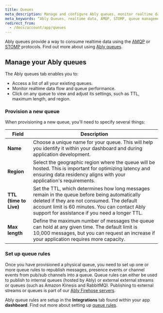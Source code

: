 ```yaml
---
title: Queues
meta_description: Manage and configure Ably queues, monitor realtime data, and optimize performance.”
meta_keywords: “Ably Queues, realtime data, AMQP, STOMP, queue management, TTL, queue settings"
redirect_from:
  - /docs/account/app/queues
---
```


Ably queues provide a way to consume realtime data using the [AMQP](/docs/platform/integrations/queues#consume-amqp) or [STOMP](/docs/platform/integrations/queues#consume-stomp) protocols. Find out more about using [Ably queues](/docs/platform/integrations/queues#what).

## Manage your Ably queues

The  Ably queues tab enables you to:

* Access a list of all your existing queues.
* Monitor realtime data flow and queue performance.
* Click on any queue to view and adjust its settings, such as TTL, maximum length, and region.

### Provision a new queue

When provisioning a new queue, you'll need to specify several things:

| Field | Description |
| ----- | ----------- |
| **Name** | Choose a unique name for your queue. This will help you identify it within your dashboard and during application development. |
| **Region** | Select the geographic region where the queue will be hosted. This is important for optimizing latency and ensuring data residency aligns with your application's requirements. |
| **TTL (time to Live)** | Set the TTL, which determines how long messages remain in the queue before being automatically deleted if they are not consumed. The default account limit is 60 minutes. You can contact Ably support for assistance if you need a longer TTL. |
| **Max length** | Define the maximum number of messages the queue can hold at any given time. The default limit is 10,000 messages, but you can request an increase if your application requires more capacity. |

### Set up queue rules <a id="setup"/>

Once you have provisioned a physical queue, you need to set up one or more queue rules to republish messages, presence events or channel events from pub/sub channels into a queue. Queue rules can either be used to publish to internal queues (hosted by Ably) or external external streams or queues (such as Amazon Kinesis and RabbitMQ). Publishing to external streams or queues is part of our [Ably Firehose servers](/docs/general/firehose).

Ably queue rules are setup in the **Integrations** tab found within your app **dashboard**. Find out more about setting up [queue rules](/docs/platform/integrations/queues#setup).
